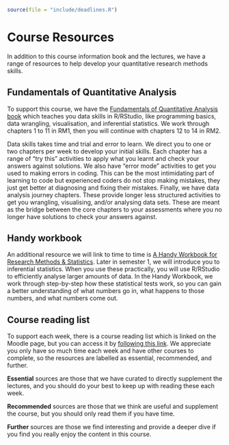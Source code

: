 ```r
source(file = "include/deadlines.R")
```

# Course Resources {#Resources}

In addition to this course information book and the lectures, we have a range of resources to help develop your quantitative research methods skills. 

## Fundamentals of Quantitative Analysis

To support this course, we have the [Fundamentals of Quantitative Analysis book](https://psyteachr.github.io/quant-fun-v3/){target="_blank"} which teaches you data skills in R/RStudio, like programming basics, data wrangling, visualisation, and inferential statistics. We work through chapters 1 to 11 in RM1, then you will continue with chapters 12 to 14 in RM2.

Data skills takes time and trial and error to learn. We direct you to one or two chapters per week to develop your initial skills. Each chapter has a range of "try this" activities to apply what you learnt and check your answers against solutions. We also have "error mode" activities to get you used to making errors in coding. This can be the most intimidating part of learning to code but experienced coders do not stop making mistakes, they just get better at diagnosing and fixing their mistakes. Finally, we have data analysis journey chapters. These provide longer less structured activities to get you wrangling, visualising, and/or analysing data sets. These are meant as the bridge between the core chapters to your assessments where you no longer have solutions to check your answers against. 

## Handy workbook

An additional resource we will link to time to time is [A Handy Workbook for Research Methods & Statistics](https://psyteachr.github.io/handyworkbook/index.html). Later in semester 1, we will introduce you to inferential statistics. When you use these practically, you will use R/RStudio to efficiently analyse larger amounts of data. In the Handy Workbook, we work through step-by-step how these statistical tests work, so you can gain a better understanding of what numbers go in, what happens to those numbers, and what numbers come out. 

## Course reading list

To support each week, there is a course reading list which is linked on the Moodle page, but you can access it by [following this link](https://rl.talis.com/3/glasgow/lists/F5A299D2-A459-2433-7429-0DE5717AA8D8.html){target="_blank"}. We appreciate you only have so much time each week and have other courses to complete, so the resources are labelled as essential, recommended, and further. 

**Essential** sources are those that we have curated to directly supplement the lectures, and you should do your best to keep up with reading these each week. 

**Recommended** sources are those that we think are useful and supplement the course, but you should only read them if you have time. 

**Further** sources are those we find interesting and provide a deeper dive if you find you really enjoy the content in this course.

